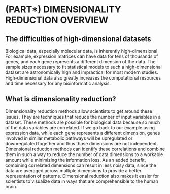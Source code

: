 # (PART\*) DIMENSIONALITY REDUCTION OVERVIEW {-}

## The difficulties of high-dimensional datasets

Biological data, especially molecular data, is inherently high-dimensional. For example, expression matrices can have data for tens of thousands of genes, and each gene represents a different dimension of the data. The sample sizes necessary to fit statistical models to such a high-dimensional dataset are astronomically high and impractical for most modern studies. High-dimensional data also greatly increases the computational resources and time necessary for any bioinformatic analysis.


## What is dimensionality reduction?

Dimensionality reduction methods allow scientists to get around these issues. They are techniques that reduce the number of input variables in a dataset. These methods are possible for biological data because so much of the data variables are correlated. If we go back to our example using expression data, while each gene represents a different dimension, genes involved in similar metabolic pathways will be upregulated or downregulated together and thus those dimensions are not independent. Dimensional reduction methods can identify these correlations and combine them in such a way to reduce the number of data dimensions to a workable amount while minimizing the information loss. As an added benefit, combining correlated dimensions can result in less noisy data, since the data are averaged across multiple dimensions to provide a better representation of patterns. Dimensional reduction also makes it easier for scientists to visualize data in ways that are comprehensible to the human brain. 


